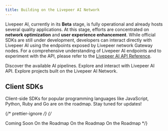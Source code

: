 ```yaml
---
title: Building on the Livepeer AI Network
---
```


Livepeer AI, currently in its **Beta** stage, is fully operational and
already hosts several quality applications. At this stage, efforts are concentrated on
**network optimization** and **user experience enhancement**. While official
SDKs are still under development, developers can interact directly with Livepeer AI
using the endpoints exposed by Livepeer network Gateway nodes. For a
comprehensive understanding of Livepeer AI endpoints and to experiment with
the API, please refer to the
[Livepeer AI API Reference](/ai/api-reference/text-to-image).

<CardGroup cols={3}>
  <Card
    href="/ai/pipelines"
    title="AI Pipelines"
    icon="wand-magic-sparkles"
    iconType="duotone"
  >
    Discover the available AI pipelines.
  </Card>
  <Card
    href="/ai/api-reference"
    title="AI API Reference"
    icon="rectangle-terminal"
    iconType="duotone"
  >
    Explore and interact with Livepeer AI API.
  </Card>
  <Card title="Showcase" href="/ai/builders/showcase" icon="star">
    Explore projects built on the Livepeer AI Network.
  </Card>
</CardGroup>

## Client SDKs

<Note>
  Client-side SDKs for popular programming languages like JavaScript, Python,
  Ruby and Go are on the roadmap. Stay tuned for updates!
</Note>

{/* prettier-ignore */}
{/*

<CardGroup cols={2}>
  <Card title="Go" icon="golang" color="#D3D3D3">
    Coming Soon
  </Card>
  <Card title="Typescript" icon="js" color="#D3D3D3">
    On the Roadmap
  </Card>
  <Card title="Ruby" icon="gem" color="#D3D3D3">
    On the Roadmap
  </Card>
  <Card title="Python" icon="python" color="#D3D3D3">
    On the Roadmap
  </Card>
</CardGroup> */}

